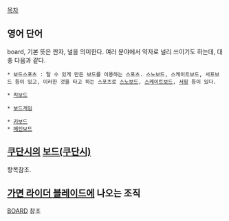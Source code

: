 [[목차]]

== 영어 단어 ==
board, 기본 뜻은 판자, 널을 의미한다. 여러 분야에서 약자로 널리 쓰이기도 하는데, 대충 다음과 같다.

 * 보드스포츠 : 탈 수 있게 만든 보드를 이용하는 스포츠. 스노보드, 스케이트보드, 서프보드 등이 있고, 이러한 것을 타고 하는 스포츠로 [[스노보드]], [[스케이트보드]], [[서핑]] 등이 있다.

 * [[킥보드]]

 * [[보드게임]]

 * [[키보드]] 
 * [[메인보드]]

== [[쿠단시]]의 [[보드(쿠단시)]] ==
항목참조.

== [[가면 라이더 블레이드]]에 나오는 조직 ==
[[BOARD]] 참조
